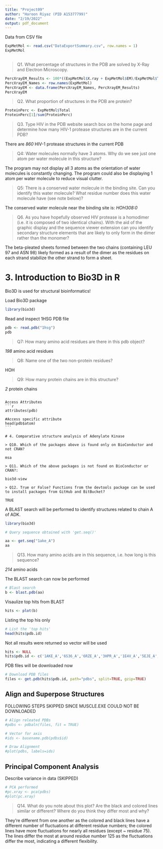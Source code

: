 ```yaml
---
title: "Project09"
author: "Haroon Riyaz (PID A15377799)"
date: "2/19/2022"
output: pdf_document
---
```

Data from CSV file
```r

ExpMetMol <- read.csv("DataExportSummary.csv", row.names = 1)
ExpMetMol
  
```

> Q1. What percentage of structures in the PDB are solved by X-Ray and Electron Microscopy.

```r
PercXrayEM_Results <- 100*((ExpMetMol$X.ray + ExpMetMol$EM)/ExpMetMol$Total)
PercXrayEM_Names <- row.names(ExpMetMol)
PercXrayEM <- data.frame(PercXrayEM_Names, PercXrayEM_Results)
PercXrayEM

```

> Q2. What proportion of structures in the PDB are protein?

```r
ProteinPerc <- ExpMetMol$Total
ProteinPerc[1]/sum(ProteinPerc)

```

> Q3. Type HIV in the PDB website search box on the home page and determine how many HIV-1 protease structures are in the current PDB?

There are *860* HIV-1 protease structures in the current PDB 

> Q4: Water molecules normally have 3 atoms. Why do we see just one atom per water molecule in this structure?

The program may not display all 3 atoms as the orientation of water molecules is constantly changing. The program could also be displaying 1 atom per water molecule to reduce visual clutter. 

> Q5: There is a conserved water molecule in the binding site. Can you identify this water molecule? What residue number does this water molecule have (see note below)?

The conserved water molecule near the binding site is: *HOH308:0*

> Q6. As you have hopefully observed HIV protease is a homodimer (i.e. it is composed of two identical chains). With the aid of the graphic display and the sequence viewer extension can you identify secondary structure elements that are likely to only form in the dimer rather than the monomer?

The beta-pleated sheets formed between the two chains (containing LEU 97 and ASN 98) likely formed as a result of the dimer as the residues on each strand stabilize the other strand to form a sheet.

# 3. Introduction to Bio3D in R

Bio3D is used for structural bioinformatics!

Load Bio3D package
```r
library(bio3d)
```

Read and inspect 1HSG PDB file
```r
pdb <- read.pdb("1hsg")
pdb
```

> Q7: How many amino acid residues are there in this pdb object? 

*198* amino acid residues

> Q8: Name one of the two non-protein residues? 

HOH

> Q9: How many protein chains are in this structure? 

*2* protein chains

~~~

Access Attributes 
```r
attributes(pdb)

#Access specific attribute 
head(pdb$atom)
```

# 4. Comparative structure analysis of Adenylate Kinase

> Q10. Which of the packages above is found only on BioConductor and not CRAN? 

msa

> Q11. Which of the above packages is not found on BioConductor or CRAN?: 

bio3d-view

> Q12. True or False? Functions from the devtools package can be used to install packages from GitHub and BitBucket?

TRUE    

~~~

A BLAST search will be performed to identify structures related to chain A of ADK.

```r
library(bio3d)

# Query sequence obtained with 'get.seq()'

aa <- get.seq("1ake_A")
aa

```
> Q13. How many amino acids are in this sequence, i.e. how long is this sequence? 

*214* amino acids

The BLAST search can now be performed 

```r
# Blast search 
b <- blast.pdb(aa)
```

Visaulize top hits from BLAST

```r
hits <- plot(b)
```
Listing the top his only
```r
# List the 'top hits'
head(hits$pdb.id)
```

Not all results were returned so vector will be used
```r
hits <- NULL
hits$pdb.id <- c('1AKE_A','6S36_A','6RZE_A','3HPR_A','1E4V_A','5EJE_A','1E4Y_A','3X2S_A','6HAP_A','6HAM_A','4K46_A','3GMT_A','4PZL_A')
```

PDB files will be downloaded now
```r
# Download PDB files
files <- get.pdb(hits$pdb.id, path="pdbs", split=TRUE, gzip=TRUE)
```

## Align and Superpose Structures

FOLLOWING STEPS SKIPPED SINCE MUSCLE.EXE COULD NOT BE DOWNLOADED

```r
# Align releated PDBs
#pdbs <- pdbaln(files, fit = TRUE)
```

```r
# Vector for axis
#ids <- basename.pdb(pdbs$id)

# Draw Alignment
#plot(pdbs, labels=ids)
```

## Principal Component Analysis 

Describe variance in data (SKIPPED)

```r
# PCA performed
#pc.xray <- pca(pdbs)
#plot(pc.xray)
```

> Q14. What do you note about this plot? Are the black and colored lines similar or different? Where do you think they differ most and why?

They're different from one another as the colored and black lines have a different number of fluctuations at different residue numbers; the colored lines have more fluctuations for nearly all residues (except ~ residue 75). The lines differ the most at around residue number 125 as the fluctuations differ the most, indicating a different flexibility. 

























